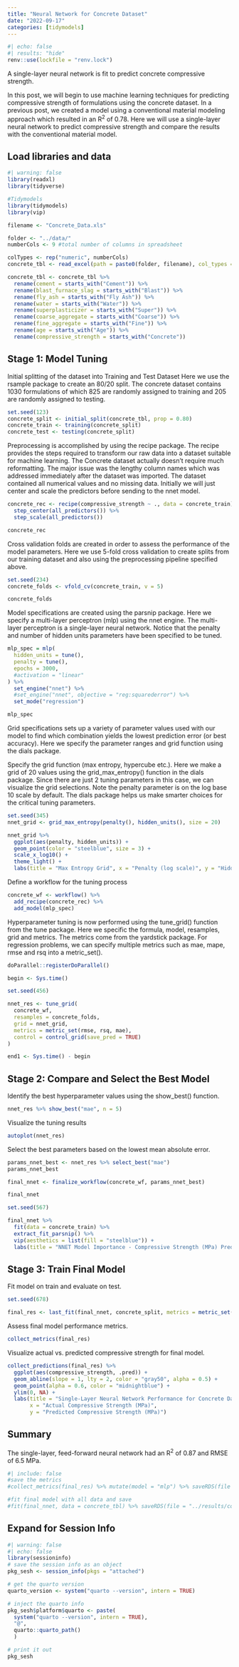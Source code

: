 ```yaml
---
title: "Neural Network for Concrete Dataset"
date: "2022-09-17"
categories: [tidymodels]
---
```

```r
#| echo: false
#| results: "hide"
renv::use(lockfile = "renv.lock")
```

A single-layer neural network is fit to predict concrete compressive strength.

In this post, we will begin to use machine learning techniques for predicting compressive strength of formulations using the concrete dataset.  In a previous post, we created a model using a conventional material modeling approach which resulted in an R^2^ of 0.78.  Here we will use a single-layer neural network to predict compressive strength and compare the results with the conventional material model.

## Load libraries and data
```r
#| warning: false
library(readxl)
library(tidyverse)

#Tidymodels
library(tidymodels)
library(vip)
```

```r
filename <- "Concrete_Data.xls"

folder <- "../data/"
numberCols <- 9 #total number of columns in spreadsheet

colTypes <- rep("numeric", numberCols)
concrete_tbl <- read_excel(path = paste0(folder, filename), col_types = colTypes)

concrete_tbl <- concrete_tbl %>%
  rename(cement = starts_with("Cement")) %>%
  rename(blast_furnace_slag = starts_with("Blast")) %>%
  rename(fly_ash = starts_with("Fly Ash")) %>%
  rename(water = starts_with("Water")) %>%
  rename(superplasticizer = starts_with("Super")) %>%
  rename(coarse_aggregate = starts_with("Coarse")) %>%
  rename(fine_aggregate = starts_with("Fine")) %>%
  rename(age = starts_with("Age")) %>%
  rename(compressive_strength = starts_with("Concrete"))
```

## Stage 1: Model Tuning

Initial splitting of the dataset into Training and Test Dataset  Here we use the rsample package to create an 80/20 split.  The concrete dataset contains 1030 formulations of which 825 are randomly assigned to training and 205 are randomly assigned to testing.

```r
set.seed(123)
concrete_split <- initial_split(concrete_tbl, prop = 0.80)
concrete_train <- training(concrete_split)
concrete_test <- testing(concrete_split)
```

Preprocessing is accomplished by using the recipe package.  The recipe provides the steps required to transform our raw data into a dataset suitable for machine learning.  The Concrete dataset actually doesn't require much reformatting.  The major issue was the lengthy column names which was addressed immediately after the dataset was imported.  The dataset contained all numerical values and no missing data.  Initially we will just center and scale the predictors before sending to the nnet model.
```r
concrete_rec <- recipe(compressive_strength ~ ., data = concrete_train) %>%
  step_center(all_predictors()) %>%
  step_scale(all_predictors())

concrete_rec
```

Cross validation folds are created in order to assess the performance of the model parameters.  Here we use 5-fold cross validation to create splits from our training dataset and also using the preprocessing pipeline specified above.
```r
set.seed(234)
concrete_folds <- vfold_cv(concrete_train, v = 5)

concrete_folds
```

Model specifications are created using the parsnip package.  Here we specify a multi-layer perceptron (mlp) using the nnet engine.  The multi-layer perceptron is a single-layer neural network.  Notice that the penalty and number of hidden units parameters have been specified to be tuned.
```r
mlp_spec = mlp(
  hidden_units = tune(),
  penalty = tune(),
  epochs = 3000,
  #activation = "linear"
) %>%
  set_engine("nnet") %>%
  #set_engine("nnet", objective = "reg:squarederror") %>%
  set_mode("regression")

mlp_spec
```
Grid specifications sets up a variety of parameter values used with our model to find which combination yields the lowest prediction error (or best accuracy).  Here we specify the parameter ranges and grid function using the dials package.

Specify the grid function (max entropy, hypercube etc.).  Here we make a grid of 20 values using the grid_max_entropy() function in the dials package.  Since there are just 2 tuning parameters in this case, we can visualize the grid selections.  Note the penalty parameter is on the log base 10 scale by default.  The dials package helps us make smarter choices for the critical tuning parameters.
```r
set.seed(345)
nnet_grid <- grid_max_entropy(penalty(), hidden_units(), size = 20)

nnet_grid %>%
  ggplot(aes(penalty, hidden_units)) +
  geom_point(color = "steelblue", size = 3) +
  scale_x_log10() +
  theme_light() +
  labs(title = "Max Entropy Grid", x = "Penalty (log scale)", y = "Hidden Units")
```

Define a workflow for the tuning process
```r
concrete_wf <- workflow() %>%
  add_recipe(concrete_rec) %>%
  add_model(mlp_spec)
```

Hyperparameter tuning is now performed using the tune_grid() function from the tune package.  Here we specific the formula, model, resamples, grid and metrics.  The metrics come from the yardstick package. For regression problems, we can specify multiple metrics such as mae, mape, rmse and rsq into a metric_set().
```r
doParallel::registerDoParallel()

begin <- Sys.time()

set.seed(456)

nnet_res <- tune_grid(
  concrete_wf,
  resamples = concrete_folds,
  grid = nnet_grid,
  metrics = metric_set(rmse, rsq, mae),
  control = control_grid(save_pred = TRUE)
)

end1 <- Sys.time() - begin

```
## Stage 2: Compare and Select the Best Model

Identify the best hyperparameter values using the show_best() function.
```r
nnet_res %>% show_best("mae", n = 5)
```
Visualize the tuning results  
```r
autoplot(nnet_res)
```

Select the best parameters based on the lowest mean absolute error.
```r
params_nnet_best <- nnet_res %>% select_best("mae")
params_nnet_best
```

```r
final_nnet <- finalize_workflow(concrete_wf, params_nnet_best)

final_nnet
```

```r
set.seed(567)

final_nnet %>%
  fit(data = concrete_train) %>%
  extract_fit_parsnip() %>%
  vip(aesthetics = list(fill = "steelblue")) +
  labs(title = "NNET Model Importance - Compressive Strength (MPa) Prediction")
```
## Stage 3: Train Final Model

Fit model on train and evaluate on test.
```r
set.seed(678)

final_res <- last_fit(final_nnet, concrete_split, metrics = metric_set(rmse, rsq, mae))
```


Assess final model performance metrics.
```r
collect_metrics(final_res)
```

Visualize actual vs. predicted compressive strength for final model.  
```r
collect_predictions(final_res) %>%
  ggplot(aes(compressive_strength, .pred)) +
  geom_abline(slope = 1, lty = 2, color = "gray50", alpha = 0.5) +
  geom_point(alpha = 0.6, color = "midnightblue") +
  ylim(0, NA) +
  labs(title = "Single-Layer Neural Network Performance for Concrete Dataset", 
       x = "Actual Compressive Strength (MPa)", 
       y = "Predicted Compressive Strength (MPa)")
```

## Summary

The single-layer, feed-forward neural network had an R^2^ of 0.87 and RMSE of 6.5 MPa.

```r
#| include: false
#save the metrics
#collect_metrics(final_res) %>% mutate(model = "mlp") %>% saveRDS(file = "../results/concrete_mlp_metrics.rds")

#fit final model with all data and save
#fit(final_nnet, data = concrete_tbl) %>% saveRDS(file = "../results/concrete_mlp_model.rds")
```

:::{.callout-tip collapse="true"}
## Expand for Session Info
```r
#| warning: false
#| echo: false
library(sessioninfo)
# save the session info as an object
pkg_sesh <- session_info(pkgs = "attached")

# get the quarto version
quarto_version <- system("quarto --version", intern = TRUE)

# inject the quarto info
pkg_sesh$platform$quarto <- paste(
  system("quarto --version", intern = TRUE), 
  "@", 
  quarto::quarto_path()
  )

# print it out
pkg_sesh
```
:::